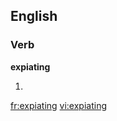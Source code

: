 
==English==

===Verb===
'''expiating'''

# {{present participle of|[[expiate]]}}

[[fr:expiating]]
[[vi:expiating]]